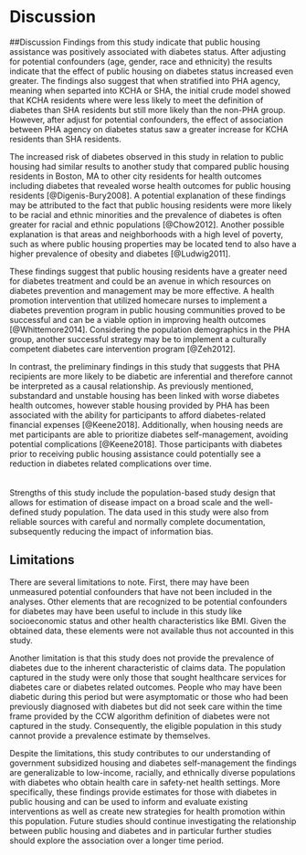 # Discussion {}
##Discussion
Findings from this study indicate that public housing assistance was positively associated with diabetes status. After adjusting for potential confounders (age, gender, race and ethnicity) the results indicate that the effect of public housing on diabetes status increased even greater. The findings also suggest that when stratified into PHA agency, meaning when separted into KCHA or SHA, the initial crude model showed that KCHA residents where were less likely to meet the definition of diabetes than SHA residents but still more likely than the non-PHA group.  However, after adjust for potential confounders, the effect of association between PHA agency on diabetes status saw a greater increase for KCHA residents than SHA residents.  

The increased risk of diabetes observed in this study in relation to public housing had similar results to another study that compared public housing residents in Boston, MA to other city residents for health outcomes including diabetes that revealed worse health outcomes for public housing residents [@Digenis-Bury2008]. A potential explanation of these findings may be attributed to the fact that public housing residents were more likely to be racial and ethnic minorities and the prevalence of diabetes is often greater for racial and ethnic populations [@Chow2012]. Another possible explanation is that areas and neighborhoods with a high level of poverty, such as where public housing properties may be located tend to also have a higher prevalence of obesity and diabetes [@Ludwig2011].

These findings suggest that public housing residents have a greater need for diabetes treatment and could be an avenue in which resources on diabetes prevention and management may be more effective. A health promotion intervention that utilized homecare nurses to implement a diabetes prevention program in public housing communities proved to be successful and can be a viable option in improving health outcomes [@Whittemore2014]. Considering the population demographics in the PHA group, another successful strategy may be to implement a culturally competent diabetes care intervention program [@Zeh2012].

In contrast, the preliminary findings in this study that suggests that PHA recipients are more likely to be diabetic are inferential and therefore cannot be interpreted as a causal relationship. As previously mentioned, substandard and unstable housing has been linked with worse diabetes health outcomes, however stable housing provided by PHA has been associated with the ability for participants to afford diabetes-related financial expenses [@Keene2018]. Additionally, when housing needs are met participants are able to prioritize diabetes self-management, avoiding potential complications [@Keene2018]. Those participants with diabetes prior to receiving public housing assistance could potentially see a reduction in diabetes related complications over time.
<br />
<br />
<br />
Strengths of this study include the population-based study design that allows for estimation of disease impact on a broad scale and the well-defined study population. The data used in this study were also from reliable sources with careful and normally complete documentation, subsequently reducing the impact of information bias.

## Limitations
There are several limitations to note. First, there may have been unmeasured potential confounders that have not been included in the analyses. Other elements that are recognized to be potential confounders for diabetes may have been useful to include in this study like socioeconomic status and other health characteristics like BMI. Given the obtained data, these elements were not available thus not accounted in this study.      

Another limitation is that this study does not provide the prevalence of diabetes due to the inherent characteristic of claims data. The population captured in the study were only those that sought healthcare services for diabetes care or diabetes related outcomes. People who may have been diabetic during this period but were asymptomatic or those who had been previously diagnosed with diabetes but did not seek care within the time frame provided by the CCW algorithm definition of diabetes were not captured in the study. Consequently, the eligible population in this study cannot provide a prevalence estimate by themselves.

Despite the limitations, this study contributes to our understanding of government subsidized housing and diabetes self-management the findings are generalizable to low-income, racially, and ethnically diverse populations with diabetes who obtain health care in safety-net health settings. More specifically, these findings provide estimates for those with diabetes in public housing and can be used to inform and evaluate existing interventions as well as create new strategies for health promotion within this population. Future studies should continue investigating the relationship between public housing and diabetes and in particular further studies should explore the association over a longer time period.
